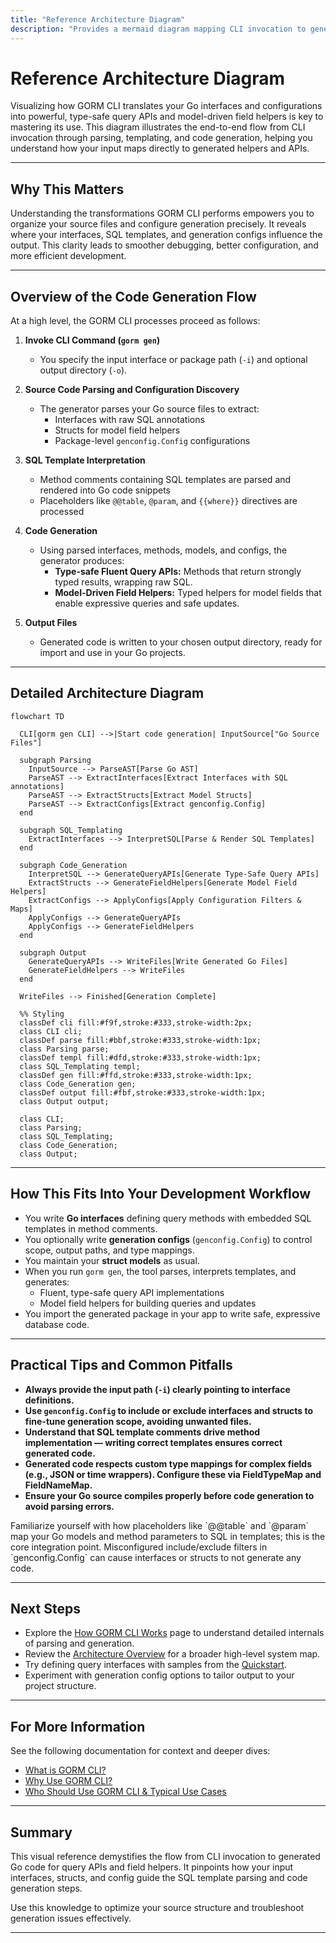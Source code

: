 ```yaml
---
title: "Reference Architecture Diagram"
description: "Provides a mermaid diagram mapping CLI invocation to generated code, showing how interfaces, configs, and templates interact to produce helpers and APIs. Aids in visualizing how GORM CLI fits into the dev workflow."
---
```


# Reference Architecture Diagram

Visualizing how GORM CLI translates your Go interfaces and configurations into powerful, type-safe query APIs and model-driven field helpers is key to mastering its use. This diagram illustrates the end-to-end flow from CLI invocation through parsing, templating, and code generation, helping you understand how your input maps directly to generated helpers and APIs.

---

## Why This Matters

Understanding the transformations GORM CLI performs empowers you to organize your source files and configure generation precisely. It reveals where your interfaces, SQL templates, and generation configs influence the output. This clarity leads to smoother debugging, better configuration, and more efficient development.

---

## Overview of the Code Generation Flow

At a high level, the GORM CLI processes proceed as follows:

1. **Invoke CLI Command (`gorm gen`)**
   - You specify the input interface or package path (`-i`) and optional output directory (`-o`).

2. **Source Code Parsing and Configuration Discovery**
   - The generator parses your Go source files to extract:
     - Interfaces with raw SQL annotations
     - Structs for model field helpers
     - Package-level `genconfig.Config` configurations

3. **SQL Template Interpretation**
   - Method comments containing SQL templates are parsed and rendered into Go code snippets
   - Placeholders like `@@table`, `@param`, and `{{where}}` directives are processed

4. **Code Generation**
   - Using parsed interfaces, methods, models, and configs, the generator produces:
     - **Type-safe Fluent Query APIs:** Methods that return strongly typed results, wrapping raw SQL.
     - **Model-Driven Field Helpers:** Typed helpers for model fields that enable expressive queries and safe updates.

5. **Output Files**
   - Generated code is written to your chosen output directory, ready for import and use in your Go projects.

---

## Detailed Architecture Diagram

```mermaid
flowchart TD

  CLI[gorm gen CLI] -->|Start code generation| InputSource["Go Source Files"]

  subgraph Parsing
    InputSource --> ParseAST[Parse Go AST]
    ParseAST --> ExtractInterfaces[Extract Interfaces with SQL annotations]
    ParseAST --> ExtractStructs[Extract Model Structs]
    ParseAST --> ExtractConfigs[Extract genconfig.Config]
  end

  subgraph SQL_Templating
    ExtractInterfaces --> InterpretSQL[Parse & Render SQL Templates]
  end

  subgraph Code_Generation
    InterpretSQL --> GenerateQueryAPIs[Generate Type-Safe Query APIs]
    ExtractStructs --> GenerateFieldHelpers[Generate Model Field Helpers]
    ExtractConfigs --> ApplyConfigs[Apply Configuration Filters & Maps]
    ApplyConfigs --> GenerateQueryAPIs
    ApplyConfigs --> GenerateFieldHelpers
  end

  subgraph Output
    GenerateQueryAPIs --> WriteFiles[Write Generated Go Files]
    GenerateFieldHelpers --> WriteFiles
  end

  WriteFiles --> Finished[Generation Complete]

  %% Styling
  classDef cli fill:#f9f,stroke:#333,stroke-width:2px;
  class CLI cli;
  classDef parse fill:#bbf,stroke:#333,stroke-width:1px;
  class Parsing parse;
  classDef templ fill:#dfd,stroke:#333,stroke-width:1px;
  class SQL_Templating templ;
  classDef gen fill:#ffd,stroke:#333,stroke-width:1px;
  class Code_Generation gen;
  classDef output fill:#fbf,stroke:#333,stroke-width:1px;
  class Output output;

  class CLI;
  class Parsing;
  class SQL_Templating;
  class Code_Generation;
  class Output;

```

---

## How This Fits Into Your Development Workflow

- You write **Go interfaces** defining query methods with embedded SQL templates in method comments.
- You optionally write **generation configs** (`genconfig.Config`) to control scope, output paths, and type mappings.
- You maintain your **struct models** as usual.
- When you run `gorm gen`, the tool parses, interprets templates, and generates:
  - Fluent, type-safe query API implementations
  - Model field helpers for building queries and updates
- You import the generated package in your app to write safe, expressive database code.

---

## Practical Tips and Common Pitfalls

- **Always provide the input path (`-i`) clearly pointing to interface definitions.**
- **Use `genconfig.Config` to include or exclude interfaces and structs to fine-tune generation scope, avoiding unwanted files.**
- **Understand that SQL template comments drive method implementation — writing correct templates ensures correct generated code.**
- **Generated code respects custom type mappings for complex fields (e.g., JSON or time wrappers). Configure these via FieldTypeMap and FieldNameMap.**
- **Ensure your Go source compiles properly before code generation to avoid parsing errors.**

<Tip>
Familiarize yourself with how placeholders like `@@table` and `@param` map your Go models and method parameters to SQL in templates; this is the core integration point.
</Tip>

<Warning>
Misconfigured include/exclude filters in `genconfig.Config` can cause interfaces or structs to not generate any code.
</Warning>

---

## Next Steps

- Explore the [How GORM CLI Works](/overview/core-concepts/how-gorm-cli-works) page to understand detailed internals of parsing and generation.
- Review the [Architecture Overview](/overview/core-concepts/architecture-overview) for a broader high-level system map.
- Try defining query interfaces with samples from the [Quickstart](/getting-started/core-workflow-quickstart/prepare-models-interfaces).
- Experiment with generation config options to tailor output to your project structure.

---

## For More Information

See the following documentation for context and deeper dives:

- [What is GORM CLI?](/overview/product-intro/what-is-gorm-cli)
- [Why Use GORM CLI?](/overview/product-intro/value-proposition)
- [Who Should Use GORM CLI & Typical Use Cases](/overview/product-intro/target-audience-use-cases)

---

## Summary
This visual reference demystifies the flow from CLI invocation to generated Go code for query APIs and field helpers. It pinpoints how your input interfaces, structs, and config guide the SQL template parsing and code generation steps.

Use this knowledge to optimize your source structure and troubleshoot generation issues effectively.

---